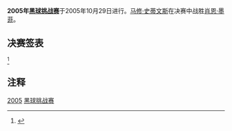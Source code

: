 {{noteTA
|G1=Snooker
}}
{{桌球大赛
|tournament_name=[[斯诺克黑球挑战赛|黑球挑战赛]]
|dates=2005年10月29日
|venue=[[皇家汽车俱乐部|皇家汽车俱乐部]]
|location=[[谢菲尔德|谢菲尔德]]
|country={{ENG}}
|organisation=[[世界台联|世界台联]]
|format=非积分排名赛
|highest_break=111 – [[肖恩·墨菲|肖恩·墨菲]]<ref>{{cite web|title=2006 Pot Black Cup|url=http://www.globalsnookercentre.co.uk/files/Results/2006-7/06POTBLACK.htm|publisher=Global Snooker Centre|archiveurl=https://web.archive.org/web/20070627071737/http://www.globalsnookercentre.co.uk/files/Results/2006-7/06POTBLACK.htm|archivedate=2007-06-27|deadurl=yes|accessdate=2011-04-15}}</ref>
|winner={{flagicon|WAL}} [[马修·史蒂文斯|马修·史蒂文斯]]
|runner_up={{flagicon|ENG}} [[肖恩·墨菲|肖恩·墨菲]]
|score=53–27
|previous=[[1993年黑球挑战赛|1993]]
|next=[[2006年黑球挑战赛|2006]]}}

'''2005年[[斯诺克黑球挑战赛|黑球挑战赛]]'''于2005年10月29日进行。[[马修·史蒂文斯|马修·史蒂文斯]]在决赛中战胜[[肖恩·墨菲|肖恩·墨菲]]。

==决赛签表==
<ref>{{cite web|title=2005 Pot Black Cup|url=http://www.globalsnookercentre.co.uk/files/Results/res05_6/05POTBLACK.htm|publisher=Global Snooker Centre|archiveurl=https://web.archive.org/web/20070815153532/http://www.globalsnookercentre.co.uk/files/Results/res05_6/05POTBLACK.htm|archivedate=2007-08-15|deadurl=yes|accessdate=2011-04-15}}</ref>
{{8TeamBracket-Compact
| RD1=四分之一决赛
| RD2=半决赛
| RD3=决赛
| RD1-seed01= {{flagicon|SCO}}
| RD1-team01= [[史蒂芬·马奎尔|史蒂芬·马奎尔]]
| RD1-score01= 5
| RD1-seed02= {{flagicon|SCO}}
| RD1-team02= '''[[约翰·希金斯|约翰·希金斯]]'''
| RD1-score02= '''64'''
| RD1-seed03= {{flagicon|ENG}}
| RD1-team03= '''[[肖恩·墨菲|肖恩·墨菲]]'''
| RD1-score03= '''120'''
| RD1-seed04= {{flagicon|ENG}}
| RD1-team04= [[吉米·怀特|吉米·怀特]]
| RD1-score04= 2
| RD1-seed05= {{flagicon|SCO}}
| RD1-team05= [[史蒂芬·亨德利|史蒂芬·亨德利]]
| RD1-score05= 40
| RD1-seed06= {{flagicon|WAL}}
| RD1-team06= '''[[马修·史蒂文斯|马修·史蒂文斯]]'''
| RD1-score06= '''73'''
| RD1-seed07= {{flagicon|ENG}}
| RD1-team07= [[罗尼·奥沙利文|罗尼·奥沙利文]]
| RD1-score07= 44
| RD1-seed08= {{flagicon|ENG}}
| RD1-team08= '''[[保罗·亨特|保罗·亨特]]'''
| RD1-score08= '''56'''
| RD2-seed01= {{flagicon|SCO}}
| RD2-team01= [[约翰·希金斯|约翰·希金斯]]
| RD2-score01= 49
| RD2-seed02= {{flagicon|ENG}}
| RD2-team02= '''[[肖恩·墨菲|肖恩·墨菲]]'''
| RD2-score02= '''71'''
| RD2-seed03= {{flagicon|WAL}}
| RD2-team03= '''[[马修·史蒂文斯|马修·史蒂文斯]]'''
| RD2-score03= '''96'''
| RD2-seed04= {{flagicon|ENG}}
| RD2-team04= [[保罗·亨特|保罗·亨特]]
| RD2-score04= 7
| RD3-seed01= {{flagicon|ENG}}
| RD3-team01= [[肖恩·墨菲|肖恩·墨菲]]
| RD3-score01= 27
| RD3-seed02= {{flagicon|WAL}}
| RD3-team02= '''[[马修·史蒂文斯|马修·史蒂文斯]]'''
| RD3-score02= '''53'''
}}

==注释==
{{Reflist}}

{{斯诺克赛季05-06}}
{{黑球挑战赛}}

[[Category:斯诺克黑球挑战赛|2005]]
[[Category:2005年斯诺克|黑球挑战赛]]